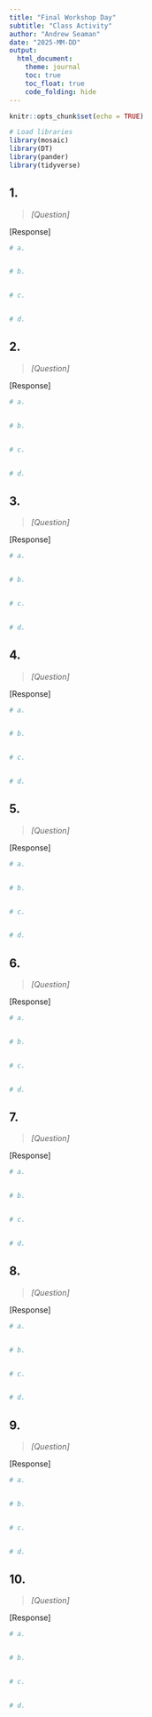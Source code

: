```yaml
---
title: "Final Workshop Day"
subtitle: "Class Activity"
author: "Andrew Seaman"
date: "2025-MM-DD"
output: 
  html_document:
    theme: journal
    toc: true
    toc_float: true
    code_folding: hide
---
```


<!-- ------ -->
<!-- SETUP: -->
<!-- ------ -->

```r
knitr::opts_chunk$set(echo = TRUE)
```

```r
# Load libraries
library(mosaic)
library(DT)
library(pander)
library(tidyverse)
```

<!-- Setup End -->










<!-- ---------- -->
<!-- QUESTIONS: -->
<!-- ---------- -->

## 1.
> _[Question]_

[Response]

```r
# a.


# b.


# c.


# d.


```

<!-- Q1. End -->










## 2.
> _[Question]_

[Response]

```r
# a.


# b.


# c.


# d.


```

<!-- Q2. End -->










## 3.
> _[Question]_

[Response]
```r
# a.


# b.


# c.


# d.


```

<!-- Q3. End -->










## 4.
> _[Question]_

[Response]
```r
# a.


# b.


# c.


# d.


```

<!-- Q4. End -->










## 5.
> _[Question]_

[Response]
```r
# a.


# b.


# c.


# d.


```

<!-- Q5. End -->










## 6.
> _[Question]_

[Response]
```r
# a.


# b.


# c.


# d.


```

<!-- Q6. End -->










## 7.
> _[Question]_

[Response]
```r
# a.


# b.


# c.


# d.


```

<!-- Q7. End -->










## 8.
> _[Question]_

[Response]
```r
# a.


# b.


# c.


# d.


```

<!-- Q8. End -->










## 9.
> _[Question]_

[Response]
```r
# a.


# b.


# c.


# d.


```

<!-- Q9. End -->










## 10.
> _[Question]_

[Response]
```r
# a.


# b.


# c.


# d.


```

<!-- Q10. End -->


<!-- Questions End -->




<!-- -------- -->
<!-- FILE END -->
<!-- -------- -->